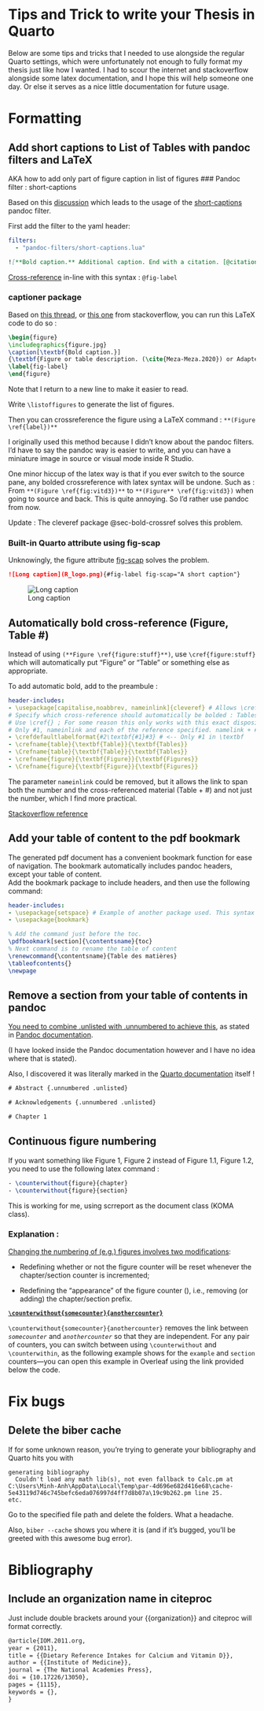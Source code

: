 # Tips and Trick to write your Thesis in Quarto

Below are some tips and tricks that I needed to use alongside the
regular Quarto settings, which were unfortunately not enough to fully
format my thesis just like how I wanted. I had to scour the internet and
stackoverflow alongside some latex documentation, and I hope this will
help someone one day. Or else it serves as a nice little documentation
for future usage.

# Formatting

## Add short captions to List of Tables with pandoc filters and LaTeX

AKA how to add only part of figure caption in list of figures
### Pandoc filter : short-captions

Based on this
[discussion](https://github.com/quarto-dev/quarto-cli/discussions/3769)
which leads to the usage of the
[short-captions](https://github.com/pandoc/lua-filters/tree/master/short-captions)
pandoc filter.

First add the filter to the yaml header:

``` yaml
filters:
  - "pandoc-filters/short-captions.lua"
```

``` markdown
![**Bold caption.** Additional caption. End with a citation. [@citation]](figures/figure.png){#fig:label short-caption="**Short bold caption**."}
```
[Cross-reference](https://quarto.org/docs/authoring/cross-references.html) in-line with this syntax : `@fig-label`


### captioner package

Based on [this thread](https://stackoverflow.com/questions/69094228/give-a-single-figure-multiple-captions-in-rmarkdown-pdf-book-output),
or [this one](https://tex.stackexchange.com/questions/83392/change-caption-in-list-of-tables) from stackoverflow, you can run this LaTeX code to do so :

``` tex
\begin{figure}
\includegraphics{figure.jpg} 
\caption[\textbf{Bold caption.}]
{\textbf{Figure or table description. (\cite{Meza-Meza.2020}) or Adapted from \textcite{Author}}
\label{fig-label}
\end{figure}
```

Note that I return to a new line to make it easier to read.

Write `\listoffigures` to generate the list of figures.

Then you can crossreference the figure using a LaTeX command :
`**(Figure \ref{label})**`

I originally used this method because I didn't know about the pandoc
filters. I'd have to say the pandoc way is easier to write, and you can
have a miniature image in source or visual mode inside R Studio.

One minor hiccup of the latex way is that if you ever switch to the
source pane, any bolded crossreference with latex syntax will be undone.
Such as : From `**(Figure \ref{fig:vitd3})**` to
`**(Figure** \ref{fig:vitd3})` when going to source and back. This is
quite annoying. So I'd rather use pandoc from now.

Update : The cleveref package @sec-bold-crossref solves this problem.

### Built-in Quarto attribute using fig-scap

Unknowingly, the figure attribute [fig-scap](https://quarto.org/docs/reference/cells/cells-knitr.html#figures) solves the problem.

``` markdown
![Long caption](R_logo.png){#fig-label fig-scap="A short caption"}
```
![Long caption](R_logo.png){#fig-label fig-scap="A short caption"}

\listoffigures

## Automatically bold cross-reference (Figure, Table #) {#sec-bold-crossref}

Instead of using `(**Figure \ref{figure:stuff}**)`, use `\cref{figure:stuff}` which will automatically put "Figure" or "Table" or something else as appropriate.

To add automatic bold, add to the preambule :

``` yaml
header-includes:
- \usepackage[capitalise,noabbrev, nameinlink]{cleveref} # Allows \cref{} to cite latex table as "Table 3"
# Specify which cross-reference should automatically be bolded : Tables and Figures
# Use \cref{} ; For some reason this only works with this exact disposition :
# Only #1, nameinlink and each of the reference specified. namelink + #1#2#3 would give an error.
- \crefdefaultlabelformat{#2\textbf{#1}#3} # <-- Only #1 in \textbf
- \crefname{table}{\textbf{Table}}{\textbf{Tables}}
- \Crefname{table}{\textbf{Table}}{\textbf{Tables}}
- \crefname{figure}{\textbf{Figure}}{\textbf{Figures}} 
- \Crefname{figure}{\textbf{Figure}}{\textbf{Figures}}
```
The parameter `nameinlink` could be removed, but it allows the link to span both the number and the cross-referenced material (Table + #) and not just the number, which I find more practical.

[Stackoverflow reference](https://tex.stackexchange.com/questions/87903/bold-cross-references)

## Add your table of content to the pdf bookmark

The generated pdf document has a convenient bookmark function for ease
of navigation. The bookmark automatically includes pandoc headers,
except your table of content.\
Add the bookmark package to include headers, and then use the following
command:

``` yaml
header-includes:
- \usepackage{setspace} # Example of another package used. This syntax will not work with only one package.
- \usepackage{bookmark}
```

``` tex
% Add the command just before the toc.
\pdfbookmark[section]{\contentsname}{toc}
% Next command is to rename the table of content
\renewcommand{\contentsname}{Table des matières}
\tableofcontents{}
\newpage
```

## Remove a section from your table of contents in pandoc

[You need to combine .unlisted with .unnumbered to achieve
this](https://stackoverflow.com/questions/49573734/do-not-include-section-in-toc-in-pandoc),
as stated in [Pandoc
documentation](https://pandoc.org/MANUAL.html#heading-identifiers).

(I have looked inside the Pandoc documentation however and I have no
idea where that is stated).

Also, I discovered it was literally marked in the [Quarto
documentation](https://quarto.org/docs/output-formats/pdf-basics.html#table-of-contents)
itself !

``` tex
# Abstract {.unnumbered .unlisted}

# Acknowledgements {.unnumbered .unlisted}

# Chapter 1
```

## Continuous figure numbering

If you want something like Figure 1, Figure 2 instead of Figure 1.1,
Figure 1.2, you need to use the following latex command :

``` tex
- \counterwithout{figure}{chapter} 
- \counterwithout{figure}{section}
```

This is working for me, using scrreport as the document class (KOMA
class).

### **Explanation** :

[Changing the numbering of (e.g.) figures involves two
modifications](https://imathworks.com/tex/tex-latex-continuous-v-per-chapter-section-numbering-of-figures-tables-and-other-document-elements/):

-   Redefining whether or not the figure counter will be reset whenever
    the chapter/section counter is incremented;

-   Redefining the "appearance" of the figure counter (\thefigure),
    i.e., removing (or adding) the chapter/section prefix.

[**`\counterwithout{somecounter}{anothercounter}`**](https://www.overleaf.com/learn/latex/Counters#.5Ccounterwithout.7Bsomecounter.7D.7Banothercounter.7D)

`\counterwithout{somecounter}{anothercounter}` removes the link between
*`somecounter`* and *`anothercounter`* so that they are independent. For
any pair of counters, you can switch between using `\counterwithout` and
`\counterwithin`, as the following example shows for the `example` and
`section` counters---you can open this example in Overleaf using the
link provided below the code.


# Fix bugs

## Delete the biber cache

If for some unknown reason, you're trying to generate your bibliography and Quarto hits you with

```
generating bibliography
  Couldn't load any math lib(s), not even fallback to Calc.pm at C:\Users\Minh-Anh\AppData\Local\Temp\par-4d696e682d416e68\cache-5e43119d746c745befc6eda076997d4ff7d8b07a\19c9b262.pm line 25.
etc.
```
Go to the specified file path and delete the folders. What a headache.

Also, `biber --cache` shows you where it is (and if it's bugged, you'll be greeted with this awesome bug error).

# Bibliography

## Include an organization name in citeproc

Just include double brackets around your {{organization}} and citeproc
will format correctly.

``` tex
@article{IOM.2011.org,
year = {2011},
title = {{Dietary Reference Intakes for Calcium and Vitamin D}},
author = {{Institute of Medicine}},
journal = {The National Academies Press},
doi = {10.17226/13050},
pages = {1115},
keywords = {},
}
```
